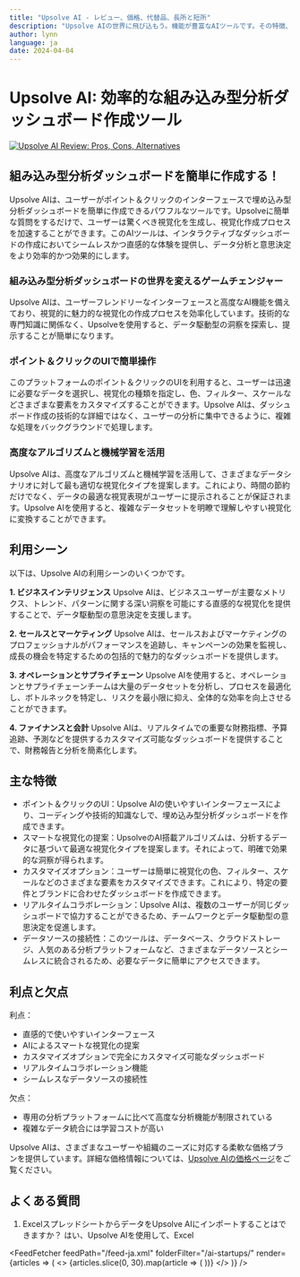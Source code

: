 ```yaml
---
title: "Upsolve AI - レビュー、価格、代替品、長所と短所"
description: "Upsolve AIの世界に飛び込もう。機能が豊富なAIツールです。その特徴、価格、そしてどのようにインパクトを与えているかを学びましょう。見逃さないでください！"
author: lynn
language: ja
date: 2024-04-04
---
```

        
# Upsolve AI: 効率的な組み込み型分析ダッシュボード作成ツール


<BlogHeader />


[![Upsolve AI Review: Pros, Cons, Alternatives](/ai-startups/upsolve-ai.png)](https://upsolve.ai/)



## 組み込み型分析ダッシュボードを簡単に作成する！
Upsolve AIは、ユーザーがポイント＆クリックのインターフェースで埋め込み型分析ダッシュボードを簡単に作成できるパワフルなツールです。Upsolveに簡単な質問をするだけで、ユーザーは驚くべき視覚化を生成し、視覚化作成プロセスを加速することができます。このAIツールは、インタラクティブなダッシュボードの作成においてシームレスかつ直感的な体験を提供し、データ分析と意思決定をより効率的かつ効果的にします。

### 組み込み型分析ダッシュボードの世界を変えるゲームチェンジャー
Upsolve AIは、ユーザーフレンドリーなインターフェースと高度なAI機能を備えており、視覚的に魅力的な視覚化の作成プロセスを効率化しています。技術的な専門知識に関係なく、Upsolveを使用すると、データ駆動型の洞察を探索し、提示することが簡単になります。

### ポイント＆クリックのUIで簡単操作
このプラットフォームのポイント＆クリックのUIを利用すると、ユーザーは迅速に必要なデータを選択し、視覚化の種類を指定し、色、フィルター、スケールなどさまざまな要素をカスタマイズすることができます。Upsolve AIは、ダッシュボード作成の技術的な詳細ではなく、ユーザーの分析に集中できるように、複雑な処理をバックグラウンドで処理します。

### 高度なアルゴリズムと機械学習を活用
Upsolve AIは、高度なアルゴリズムと機械学習を活用して、さまざまなデータシナリオに対して最も適切な視覚化タイプを提案します。これにより、時間の節約だけでなく、データの最適な視覚表現がユーザーに提示されることが保証されます。Upsolve AIを使用すると、複雑なデータセットを明瞭で理解しやすい視覚化に変換することができます。

## 利用シーン

以下は、Upsolve AIの利用シーンのいくつかです。

**1. ビジネスインテリジェンス**
Upsolve AIは、ビジネスユーザーが主要なメトリクス、トレンド、パターンに関する深い洞察を可能にする直感的な視覚化を提供することで、データ駆動型の意思決定を支援します。

**2. セールスとマーケティング**
Upsolve AIは、セールスおよびマーケティングのプロフェッショナルがパフォーマンスを追跡し、キャンペーンの効果を監視し、成長の機会を特定するための包括的で魅力的なダッシュボードを提供します。

**3. オペレーションとサプライチェーン**
Upsolve AIを使用すると、オペレーションとサプライチェーンチームは大量のデータセットを分析し、プロセスを最適化し、ボトルネックを特定し、リスクを最小限に抑え、全体的な効率を向上させることができます。

**4. ファイナンスと会計**
Upsolve AIは、リアルタイムでの重要な財務指標、予算追跡、予測などを提供するカスタマイズ可能なダッシュボードを提供することで、財務報告と分析を簡素化します。

## 主な特徴

- ポイント＆クリックのUI：Upsolve AIの使いやすいインターフェースにより、コーディングや技術的知識なしで、埋め込み型分析ダッシュボードを作成できます。
- スマートな視覚化の提案：UpsolveのAI搭載アルゴリズムは、分析するデータに基づいて最適な視覚化タイプを提案します。それによって、明確で効果的な洞察が得られます。
- カスタマイズオプション：ユーザーは簡単に視覚化の色、フィルター、スケールなどのさまざまな要素をカスタマイズできます。これにより、特定の要件とブランドに合わせたダッシュボードを作成できます。
- リアルタイムコラボレーション：Upsolve AIは、複数のユーザーが同じダッシュボードで協力することができるため、チームワークとデータ駆動型の意思決定を促進します。
- データソースの接続性：このツールは、データベース、クラウドストレージ、人気のある分析プラットフォームなど、さまざまなデータソースとシームレスに統合されるため、必要なデータに簡単にアクセスできます。

## 利点と欠点

利点：
- 直感的で使いやすいインターフェース
- AIによるスマートな視覚化の提案
- カスタマイズオプションで完全にカスタマイズ可能なダッシュボード
- リアルタイムコラボレーション機能
- シームレスなデータソースの接続性

欠点：
- 専用の分析プラットフォームに比べて高度な分析機能が制限されている
- 複雑なデータ統合には学習コストが高い

Upsolve AIは、さまざまなユーザーや組織のニーズに対応する柔軟な価格プランを提供しています。詳細な価格情報については、[Upsolve AIの価格ページ](https://upsolve.ai/pricing)をご覧ください。

## よくある質問

1. ExcelスプレッドシートからデータをUpsolve AIにインポートすることはできますか？
   はい、Upsolve AIを使用して、Excel


<AdComponent />


<FeedFetcher feedPath="/feed-ja.xml" folderFilter="/ai-startups/" render={articles => (
    <>
        <Cards>
            {articles.slice(0, 30).map(article => (
                <Card key={article.link} title={article.title} href={article.link} />
            ))}
        </Cards>
    </>
)} />


